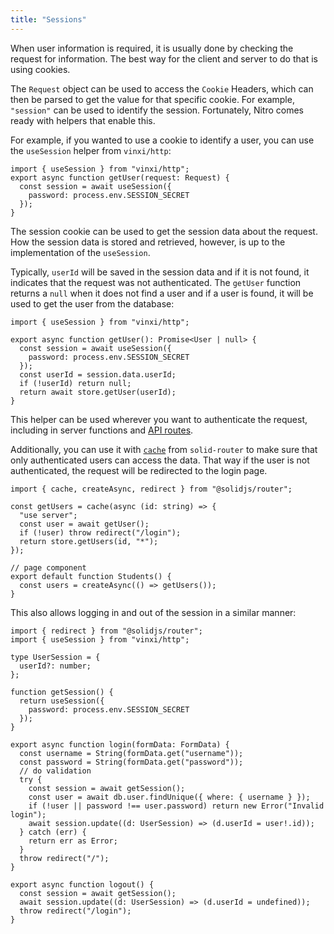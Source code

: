 ```yaml
---
title: "Sessions"
---
```


When user information is required, it is usually done by checking the request for information.
The best way for the client and server to do that is using cookies.

The `Request` object can be used to access the `Cookie` Headers, which can then be parsed to get the value for that specific cookie.
For example, `"session"` can be used to identify the session.
Fortunately, Nitro comes ready with helpers that enable this.

For example, if you wanted to use a cookie to identify a user, you can use the `useSession` helper from `vinxi/http`:

```tsx title="/lib/session.ts"
import { useSession } from "vinxi/http";
export async function getUser(request: Request) {
  const session = await useSession({
    password: process.env.SESSION_SECRET
  });
}
```

The session cookie can be used to get the session data about the request.
How the session data is stored and retrieved, however, is up to the implementation of the `useSession`.

Typically, `userId` will be saved in the session data and if it is not found, it indicates that the request was not authenticated.
The `getUser` function returns a `null` when it does not find a user and if a user is found, it will be used to get the user from the database:

```tsx title="/lib/session.ts"
import { useSession } from "vinxi/http";

export async function getUser(): Promise<User | null> {
  const session = await useSession({
    password: process.env.SESSION_SECRET
  });
  const userId = session.data.userId;
  if (!userId) return null;
  return await store.getUser(userId);
}
```

This helper can be used wherever you want to authenticate the request, including in server functions and [API routes](/solid-start/building-your-application/api-routes).

Additionally, you can use it with [`cache`](/solid-router/reference/data-apis/cache) from `solid-router` to make sure that only authenticated users can access the data.
That way if the user is not authenticated, the request will be redirected to the login page.

```tsx title="/routes/api/store/admin.ts"
import { cache, createAsync, redirect } from "@solidjs/router";

const getUsers = cache(async (id: string) => {
  "use server";
  const user = await getUser();
  if (!user) throw redirect("/login");
  return store.getUsers(id, "*");
});

// page component
export default function Students() {
  const users = createAsync(() => getUsers());
}
```

This also allows logging in and out of the session in a similar manner:

```tsx title="/routes/session.server.ts"
import { redirect } from "@solidjs/router";
import { useSession } from "vinxi/http";

type UserSession = {
  userId?: number;
};

function getSession() {
  return useSession({
    password: process.env.SESSION_SECRET
  });
}

export async function login(formData: FormData) {
  const username = String(formData.get("username"));
  const password = String(formData.get("password"));
  // do validation
  try {
    const session = await getSession();
    const user = await db.user.findUnique({ where: { username } });
    if (!user || password !== user.password) return new Error("Invalid login");
    await session.update((d: UserSession) => (d.userId = user!.id));
  } catch (err) {
    return err as Error;
  }
  throw redirect("/");
}

export async function logout() {
  const session = await getSession();
  await session.update((d: UserSession) => (d.userId = undefined));
  throw redirect("/login");
}
```